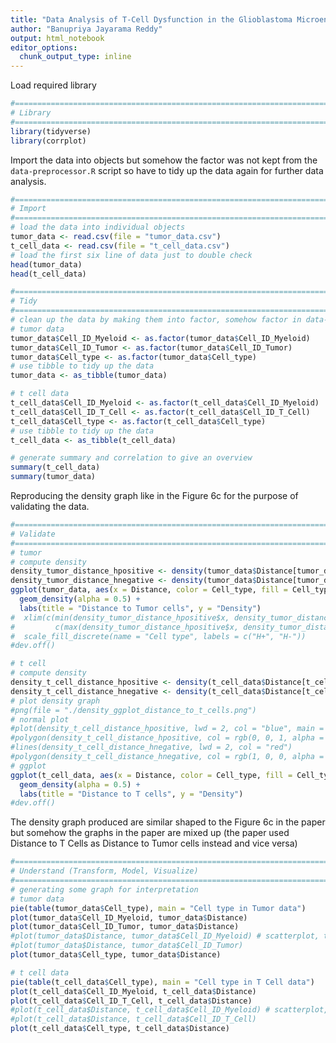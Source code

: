 ```yaml
---
title: "Data Analysis of T-Cell Dysfunction in the Glioblastoma Microenvironment is Mediated by Myeloid Cells Releasing Interleukin-10"
author: "Banupriya Jayarama Reddy"
output: html_notebook
editor_options: 
  chunk_output_type: inline
---
```


Load required library

```r
#===============================================================================
# Library
#===============================================================================
library(tidyverse)
library(corrplot)
```


Import the data into objects but somehow the factor was not kept from the `data-preprocessor.R` script so have to tidy up the data again for further data analysis.


```r
#===============================================================================
# Import
#===============================================================================
# load the data into individual objects
tumor_data <- read.csv(file = "tumor_data.csv")
t_cell_data <- read.csv(file = "t_cell_data.csv")
# load the first six line of data just to double check
head(tumor_data)
head(t_cell_data)

#===============================================================================
# Tidy
#===============================================================================
# clean up the data by making them into factor, somehow factor in data-preprocessor.R did not work
# tumor data
tumor_data$Cell_ID_Myeloid <- as.factor(tumor_data$Cell_ID_Myeloid)
tumor_data$Cell_ID_Tumor <- as.factor(tumor_data$Cell_ID_Tumor)
tumor_data$Cell_type <- as.factor(tumor_data$Cell_type)
# use tibble to tidy up the data
tumor_data <- as_tibble(tumor_data)

# t cell data
t_cell_data$Cell_ID_Myeloid <- as.factor(t_cell_data$Cell_ID_Myeloid)
t_cell_data$Cell_ID_T_Cell <- as.factor(t_cell_data$Cell_ID_T_Cell)
t_cell_data$Cell_type <- as.factor(t_cell_data$Cell_type)
# use tibble to tidy up the data
t_cell_data <- as_tibble(t_cell_data)

# generate summary and correlation to give an overview
summary(t_cell_data)
summary(tumor_data)
```

Reproducing the density graph like in the Figure 6c for the purpose of validating the data.

```r
#===============================================================================
# Validate
#===============================================================================
# tumor
# compute density
density_tumor_distance_hpositive <- density(tumor_data$Distance[tumor_data$Cell_type == "H+"])
density_tumor_distance_hnegative <- density(tumor_data$Distance[tumor_data$Cell_type == "H-"])
ggplot(tumor_data, aes(x = Distance, color = Cell_type, fill = Cell_type)) +
  geom_density(alpha = 0.5) +
  labs(title = "Distance to Tumor cells", y = "Density")
#  xlim(c(min(density_tumor_distance_hpositive$x, density_tumor_distance_hnegative$x),
#         c(max(density_tumor_distance_hpositive$x, density_tumor_distance_hnegative$x)))) +
#  scale_fill_discrete(name = "Cell type", labels = c("H+", "H-"))
#dev.off()

# t cell
# compute density
density_t_cell_distance_hpositive <- density(t_cell_data$Distance[t_cell_data$Cell_type == "H+"])
density_t_cell_distance_hnegative <- density(t_cell_data$Distance[t_cell_data$Cell_type == "H-"])
# plot density graph
#png(file = "./density_ggplot_distance_to_t_cells.png")
# normal plot
#plot(density_t_cell_distance_hpositive, lwd = 2, col = "blue", main = "Distance to T cells")
#polygon(density_t_cell_distance_hpositive, col = rgb(0, 0, 1, alpha = 0.5))
#lines(density_t_cell_distance_hnegative, lwd = 2, col = "red")
#polygon(density_t_cell_distance_hnegative, col = rgb(1, 0, 0, alpha = 0.5))
# ggplot
ggplot(t_cell_data, aes(x = Distance, color = Cell_type, fill = Cell_type)) +
  geom_density(alpha = 0.5) +
  labs(title = "Distance to T cells", y = "Density")
#dev.off()
```
The density graph produced are similar shaped to the Figure 6c in the paper but somehow the graphs in the paper are mixed up (the paper used Distance to T Cells as Distance to Tumor cells instead and vice versa)

```r
#===============================================================================
# Understand (Transform, Model, Visualize)
#===============================================================================
# generating some graph for interpretation
# tumor data
pie(table(tumor_data$Cell_type), main = "Cell type in Tumor data")
plot(tumor_data$Cell_ID_Myeloid, tumor_data$Distance)
plot(tumor_data$Cell_ID_Tumor, tumor_data$Distance)
#plot(tumor_data$Distance, tumor_data$Cell_ID_Myeloid) # scatterplot, too much points
#plot(tumor_data$Distance, tumor_data$Cell_ID_Tumor)
plot(tumor_data$Cell_type, tumor_data$Distance)

# t cell data
pie(table(t_cell_data$Cell_type), main = "Cell type in T Cell data")
plot(t_cell_data$Cell_ID_Myeloid, t_cell_data$Distance)
plot(t_cell_data$Cell_ID_T_Cell, t_cell_data$Distance)
#plot(t_cell_data$Distance, t_cell_data$Cell_ID_Myeloid) # scatterplot, too much points
#plot(t_cell_data$Distance, t_cell_data$Cell_ID_T_Cell)
plot(t_cell_data$Cell_type, t_cell_data$Distance)
```


